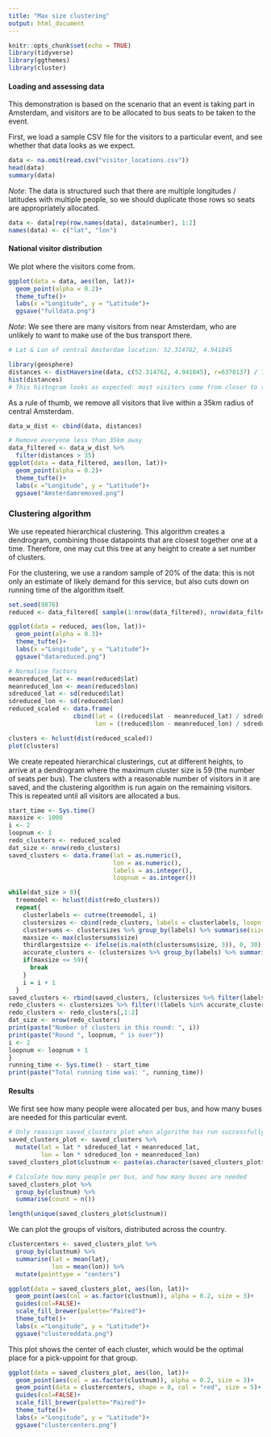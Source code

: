 ---
title: "Max size clustering"
output: html_document
---

```{r setup, include=FALSE}
knitr::opts_chunk$set(echo = TRUE)
library(tidyverse)
library(ggthemes)
library(cluster)
```

#### Loading and assessing data  
This demonstration is based on the scenario that an event is taking part in Amsterdam, and visitors are to be allocated to bus seats to be taken to the event. 

First, we load a sample CSV file for the visitors to a particular event, and see whether that data looks as we expect.

```{r load data}
data <- na.omit(read.csv("visitor_locations.csv"))
head(data)
summary(data)
```

*Note*: The data is structured such that there are multiple longitudes / latitudes with multiple people, so we should duplicate those rows so seats are appropriately allocated.

```{r one visitor one row}
data <- data[rep(row.names(data), data$number), 1:2]
names(data) <- c("lat", "lon")
```

#### National visitor distribution  
We plot where the visitors come from.

```{r plot pre-clustering}
ggplot(data = data, aes(lon, lat))+
  geom_point(alpha = 0.2)+
  theme_tufte()+
  labs(x ="Longitude", y = "Latitude")+
  ggsave("fulldata.png")
```

*Note*: We see there are many visitors from near Amsterdam, who are unlikely to want to make use of the bus transport there.

```{r find out distance of visitors to the Amsterdam}
# Lat & Lon of central Amsterdam location: 52.314762, 4.941845

library(geosphere)
distances <- distHaversine(data, c(52.314762, 4.941845), r=6378137) / 1000
hist(distances)
# This histogram looks as expected: most visitors come from closer to the Amsterdam than from further away!
```

As a rule of thumb, we remove all visitors that live within a 35km radius of central Amsterdam.

```{r remove visitors too close to Amsterdam}
data_w_dist <- cbind(data, distances)

# Remove everyone less than 35km away
data_filtered <- data_w_dist %>%
  filter(distances > 35)
ggplot(data = data_filtered, aes(lon, lat))+
  geom_point(alpha = 0.2)+
  theme_tufte()+
  labs(x ="Longitude", y = "Latitude")+
  ggsave("Amsterdamremoved.png")
```

### Clustering algorithm  

We use repeated hierarchical clustering. This algorithm creates a dendrogram, combining those datapoints that are closest together one at a time. Therefore, one may cut this tree at any height to create a set number of clusters.  

For the clustering, we use a random sample of 20% of the data: this is not only an estimate of likely demand for this service, but also cuts down on running time of the algorithm itself. 

```{r clustering demonstration}
set.seed(9876)
reduced <- data_filtered[ sample(1:nrow(data_filtered), nrow(data_filtered)/5 ) , 1:2]

ggplot(data = reduced, aes(lon, lat))+
  geom_point(alpha = 0.3)+
  theme_tufte()+
  labs(x ="Longitude", y = "Latitude")+
  ggsave("datareduced.png")

# Normalise factors
meanreduced_lat <- mean(reduced$lat)
meanreduced_lon <- mean(reduced$lon)
sdreduced_lat <- sd(reduced$lat)
sdreduced_lon <- sd(reduced$lon)
reduced_scaled <- data.frame(
                  cbind(lat = ((reduced$lat - meanreduced_lat) / sdreduced_lat),
                        lon = ((reduced$lon - meanreduced_lon) / sdreduced_lon)))

clusters <- hclust(dist(reduced_scaled))
plot(clusters)
```

We create repeated hierarchical clusterings, cut at different heights, to arrive at a dendrogram where the maximum cluster size is 59 (the number of seats per bus). The clusters with a reasonable number of visitors in it are saved, and the clustering algorithm is run again on the remaining visitors. This is repeated until all visitors are allocated a bus.


```{r non-normalised algorithm}
start_time <- Sys.time()
maxsize <- 1000
i <- 2
loopnum <- 1
redo_clusters <- reduced_scaled
dat_size <- nrow(redo_clusters)
saved_clusters <- data.frame(lat = as.numeric(),
                             lon = as.numeric(),
                             labels = as.integer(),
                             loopnum = as.integer())

while(dat_size > 0){
  treemodel <- hclust(dist(redo_clusters))
  repeat{
    clusterlabels <- cutree(treemodel, i)
    clustersizes <- cbind(redo_clusters, labels = clusterlabels, loopn = rep(loopnum, nrow(redo_clusters)))
    clustersums <- clustersizes %>% group_by(labels) %>% summarise(size = n()) 
    maxsize <- max(clustersums$size)
    thirdlargestsize <- ifelse(is.na(nth(clustersums$size, 3)), 0, 30)
    accurate_clusters <- (clustersizes %>% group_by(labels) %>% summarise(size = n()) %>% filter(size >= thirdlargestsize) %>% select(labels))[[1]]
    if(maxsize <= 59){
      break
    }
    i = i + 1
  }
saved_clusters <- rbind(saved_clusters, (clustersizes %>% filter(labels %in% accurate_clusters)))
redo_clusters <- clustersizes %>% filter(!(labels %in% accurate_clusters))
redo_clusters <- redo_clusters[,1:2]
dat_size <- nrow(redo_clusters)
print(paste("Number of clusters in this round: ", i))
print(paste("Round ", loopnum, " is over"))
i <- 2
loopnum <- loopnum + 1
}
running_time <- Sys.time() - start_time
print(paste("Total running time was: ", running_time))
```


#### Results  

We first see how many people were allocated per bus, and how many buses are needed for this particular event.

```{r assess the saved clusters}
# Only reassign saved_clusters_plot when algorithm has run successfully!
saved_clusters_plot <- saved_clusters %>%
  mutate(lat = lat * sdreduced_lat + meanreduced_lat,
         lon = lon * sdreduced_lon + meanreduced_lon)
saved_clusters_plot$clustnum <- paste(as.character(saved_clusters_plot$labels), "-", as.character(saved_clusters_plot$loopn))

# Calculate how many people per bus, and how many buses are needed
saved_clusters_plot %>%
  group_by(clustnum) %>%
  summarise(count = n())

length(unique(saved_clusters_plot$clustnum))
```

We can plot the groups of visitors, distributed across the country.

```{r plot the saved clusters}
clustercenters <- saved_clusters_plot %>%
  group_by(clustnum) %>%
  summarise(lat = mean(lat),
            lon = mean(lon)) %>%
  mutate(pointtype = "centers")

ggplot(data = saved_clusters_plot, aes(lon, lat))+
  geom_point(aes(col = as.factor(clustnum)), alpha = 0.2, size = 3)+
  guides(col=FALSE)+
  scale_fill_brewer(palette="Paired")+
  theme_tufte()+
  labs(x ="Longitude", y = "Latitude")+
  ggsave("clustereddata.png")
```

This plot shows the center of each cluster, which would be the optimal place for a pick-uppoint for that group.

```{r plot where the buses will go}
ggplot(data = saved_clusters_plot, aes(lon, lat))+
  geom_point(aes(col = as.factor(clustnum)), alpha = 0.2, size = 3)+
  geom_point(data = clustercenters, shape = 8, col = "red", size = 5)+
  guides(col=FALSE)+
  scale_fill_brewer(palette="Paired")+
  theme_tufte()+
  labs(x ="Longitude", y = "Latitude")+
  ggsave("clustercenters.png")
```
